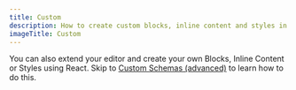 ```yaml
---
title: Custom
description: How to create custom blocks, inline content and styles in BlockNote.
imageTitle: Custom
---
```


You can also extend your editor and create your own Blocks, Inline Content or Styles using React.
Skip to [Custom Schemas (advanced)](/docs/reference/editor/custom-schemas) to learn how to do this.
